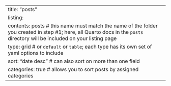 ---
title: "posts"
listing: 
  contents: posts # this name must match the name of the folder you created in step #1; here, all Quarto docs in the `posts` directory will be included on your listing page
  type: grid # or `default` or `table`; each type has its own set of yaml options to include
  sort: "date desc" # can also sort on more than one field
  categories: true # allows you to sort posts by assigned categories 
---